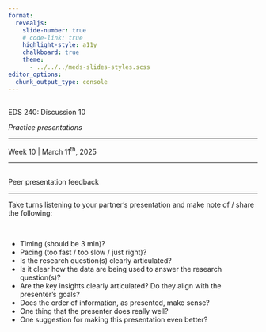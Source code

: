 ```yaml
---
format: 
  revealjs:
    slide-number: true
    # code-link: true
    highlight-style: a11y
    chalkboard: true
    theme: 
      - ../../../meds-slides-styles.scss
editor_options: 
  chunk_output_type: console
---
```


## {#title-slide data-menu-title="Title Slide" background="#047C91"} 

[EDS 240: Discussion 10]{.custom-title}

[*Practice presentations*]{.custom-subtitle}

<hr class="hr-dark-blue">

[Week 10 | March 11^th^, 2025]{.custom-subtitle3}

---

## {#presentation-feedback data-menu-title="Presentation feedback"}

[Peer presentation feedback]{.slide-title}

<hr>

[Take turns listening to your partner's presentation and make note of / share the following:]{.body-text-m}

<br>

- Timing (should be 3 min)?
- Pacing (too fast / too slow / just right)?
- Is the research question(s) clearly articulated? 
- Is it clear how the data are being used to answer the research question(s)?
- Are the key insights clearly articulated? Do they align with the presenter's goals?
- Does the order of information, as presented, make sense?
- One thing that the presenter does really well?
- One suggestion for making this presentation even better?
